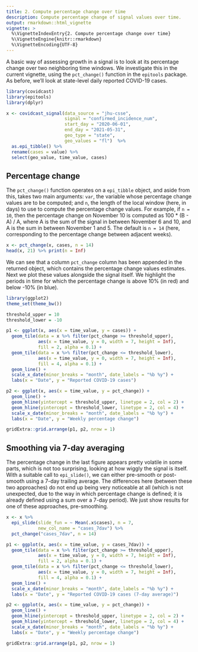 ```yaml
---
title: 2. Compute percentage change over time
description: Compute percentage change of signal values over time.
output: rmarkdown::html_vignette
vignette: >
  %\VignetteIndexEntry{2. Compute percentage change over time}
  %\VignetteEngine{knitr::rmarkdown}
  %\VignetteEncoding{UTF-8}
---
```


A basic way of assessing growth in a signal is to look at its percentage change
over two neighboring time windows. We investigate this in the current vignette,
using the `pct_change()` function in the `epitools` package. As before, we'll 
look at state-level daily reported COVID-19 cases.

```r
library(covidcast)
library(epitools)
library(dplyr)

x <- covidcast_signal(data_source = "jhu-csse", 
                      signal = "confirmed_incidence_num",
                      start_day = "2020-06-01", 
                      end_day = "2021-05-31",
                      geo_type = "state", 
                      geo_values = "fl")  %>%
  as.epi_tibble() %>%
  rename(cases = value) %>%
  select(geo_value, time_value, cases)
```

## Percentage change

The `pct_change()` function operates on a `epi_tibble` object, and aside from 
this, takes two main arguments: `var`, the variable whose percentage change 
values are to be computed; and `n`, the length of the local window (here, in 
days) to use to compute the percentage change values. For example, if `n = 10`,
then the percentage change on November 10 is computed as 100 * (B - A) / A, 
where A is the sum of the signal in between November 6 and 10, and A is the sum 
in between November 1 and 5. The default is `n = 14` (here, corresponding to the
percentage change between adjacent weeks).

```r
x <- pct_change(x, cases, n = 14)
head(x, 21) %>% print(n = Inf)
```

We can see that a column `pct_change` column has been appended in the returned
object, which contains the percentage change values estimates. Next we plot 
these values alongside the signal itself. We highlight the periods in time for 
which the percentage change is above 10% (in red) and below -10% (in blue).

```r
library(ggplot2)
theme_set(theme_bw())

threshold_upper = 10
threshold_lower = -10

p1 <- ggplot(x, aes(x = time_value, y = cases)) + 
  geom_tile(data = x %>% filter(pct_change >= threshold_upper),
            aes(x = time_value, y = 0, width = 7, height = Inf), 
            fill = 2, alpha = 0.1) + 
  geom_tile(data = x %>% filter(pct_change <= threshold_lower),
            aes(x = time_value, y = 0, width = 7, height = Inf), 
            fill = 4, alpha = 0.1) +  
  geom_line() + 
  scale_x_date(minor_breaks = "month", date_labels = "%b %y") +
  labs(x = "Date", y = "Reported COVID-19 cases")

p2 <- ggplot(x, aes(x = time_value, y = pct_change)) + 
  geom_line() + 
  geom_hline(yintercept = threshold_upper, linetype = 2, col = 2) +
  geom_hline(yintercept = threshold_lower, linetype = 2, col = 4) +
  scale_x_date(minor_breaks = "month", date_labels = "%b %y") +
  labs(x = "Date", y = "Weekly percentage change") 

gridExtra::grid.arrange(p1, p2, nrow = 1)
```

## Smoothing via 7-day averaging

The percentage change in the last figure appears pretty volatile in some parts, 
which is not too surprising, looking at how wiggly the signal is itself. With a
suitable call to `epi_slide()`, we can either pre-smooth or post-smooth using a
7-day trailing average. The differences here (between these two approaches) do 
not end up being very noticeable at all (which is not unexpected, due to the way
in which percentage change is defined; it is already defined using a sum over a 
7-day period). We just show results for one of these approaches, pre-smoothing.

```r
x <- x %>%
  epi_slide(slide_fun = ~ Mean(.x$cases), n = 7, 
            new_col_name = "cases_7dav") %>%
  pct_change("cases_7dav", n = 14)

p1 <- ggplot(x, aes(x = time_value, y = cases_7dav)) + 
  geom_tile(data = x %>% filter(pct_change >= threshold_upper),
            aes(x = time_value, y = 0, width = 7, height = Inf), 
            fill = 2, alpha = 0.1) + 
  geom_tile(data = x %>% filter(pct_change <= threshold_lower),
            aes(x = time_value, y = 0, width = 7, height = Inf), 
            fill = 4, alpha = 0.1) + 
  geom_line() + 
  scale_x_date(minor_breaks = "month", date_labels = "%b %y") +
  labs(x = "Date", y = "Reported COVID-19 cases (7-day average)")

p2 <- ggplot(x, aes(x = time_value, y = pct_change)) + 
  geom_line() + 
  geom_hline(yintercept = threshold_upper, linetype = 2, col = 2) +
  geom_hline(yintercept = threshold_lower, linetype = 2, col = 4) +
  scale_x_date(minor_breaks = "month", date_labels = "%b %y") +
  labs(x = "Date", y = "Weekly percentage change") 

gridExtra::grid.arrange(p1, p2, nrow = 1)
```